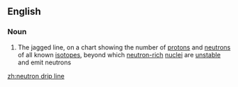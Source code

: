 ==English==

===Noun===
{{wikipedia}}
{{en-noun|head=[[neutron]] [[drip]] [[line]]|-}}

# {{lb|en|physics}} The jagged line, on a chart showing the number of [[proton]]s and [[neutron]]s of all known [[isotope]]s, beyond which [[neutron-rich]] [[nucleus|nuclei]] are [[unstable]] and emit neutrons

[[zh:neutron drip line]]